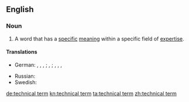 ==English==

===Noun===
{{en-noun|head=[[technical]] [[term]]}}

# A word that has a [[specific]] [[meaning]] within a specific field of [[expertise]].

====Translations====
{{trans-top|word that has a specific meaning within a specific field of expertise}}
* German: {{t+|de|Fachausdruck|m}}, {{t+|de|Fachbegriff|m}}, {{t+|de|Fachbezeichnung|f}}, {{t+|de|Fachwort|n}}; {{t+|de|Kunstwort|n}}, {{t+|de|Kunstausdruck|m}}; {{t+|de|Terminus technicus|m}}, {{t+|de|Terminus|m}}, {{t+|de|Fachterminus|m}}, {{t|de|technischer Ausdruck|m}}
{{trans-mid}}
* Russian: {{t|ru|техни́ческий те́рмин|m}}
* Swedish: {{t|sv|fackterm|c}}
{{trans-bottom}}

[[de:technical term]]
[[kn:technical term]]
[[ta:technical term]]
[[zh:technical term]]